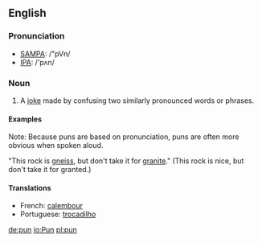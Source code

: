 ==English==

=== Pronunciation ===
*[[w:SAMPA|SAMPA]]: /"pVn/
*[[w:IPA|IPA]]: /'pʌn/

=== Noun ===
{{en-noun-reg}}

# A [[joke]] made by confusing two similarly pronounced words or phrases.

==== Examples ====
Note: Because puns are based on pronunciation, puns are often more obvious when spoken aloud.

"This rock is [[w:gneiss|gneiss]], but don't take it for [[w:granite|granite]]." (This rock is nice, but don't take it for granted.)

====Translations====
*French: [[calembour]] {{m}}
*Portuguese: [[trocadilho]] {{m}}

[[de:pun]]
[[io:Pun]]
[[pl:pun]]